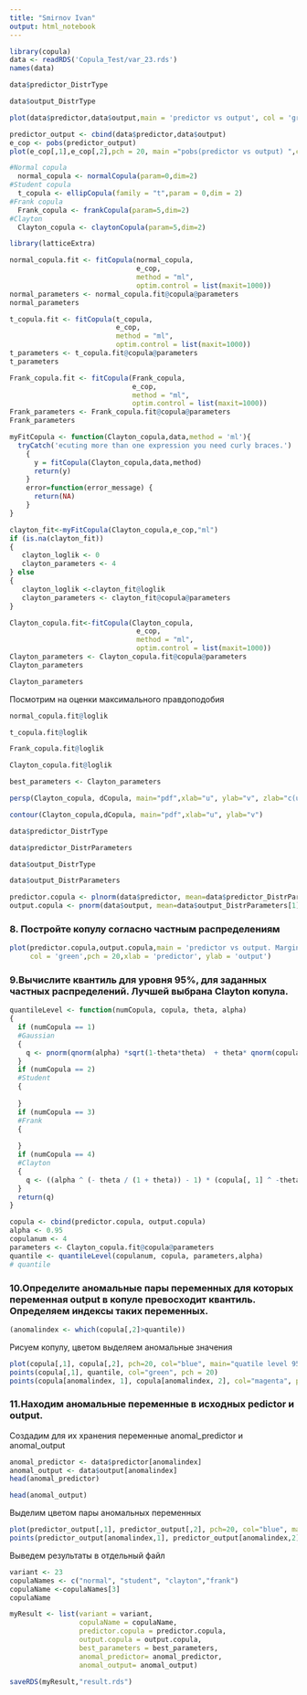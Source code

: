 ```yaml
---
title: "Smirnov Ivan"
output: html_notebook
---
```


```r
library(copula)
data <- readRDS('Copula_Test/var_23.rds')
names(data)
```

```r
data$predictor_DistrType
```
```r
data$output_DistrType
```


```r
plot(data$predictor,data$output,main = 'predictor vs output', col = 'green', pch = 20, xlab = 'predictor', ylab = 'output')
```


```r
predictor_output <- cbind(data$predictor,data$output)
e_cop <- pobs(predictor_output)
plot(e_cop[,1],e_cop[,2],pch = 20, main ="pobs(predictor vs output) ",col = "blue")
```

```r
#Normal copula
  normal_copula <- normalCopula(param=0,dim=2)
#Student copula
  t_copula <- ellipCopula(family = "t",param = 0,dim = 2)
#Frank copula
  Frank_copula <- frankCopula(param=5,dim=2)
#Clayton
  Clayton_copula <- claytonCopula(param=5,dim=2)
```

```r
library(latticeExtra)
```

```r
normal_copula.fit <- fitCopula(normal_copula, 
                               e_cop, 
                               method = "ml", 
                               optim.control = list(maxit=1000))
normal_parameters <- normal_copula.fit@copula@parameters
normal_parameters
```

```r
t_copula.fit <- fitCopula(t_copula, 
                          e_cop, 
                          method = "ml", 
                          optim.control = list(maxit=1000))
t_parameters <- t_copula.fit@copula@parameters
t_parameters
```


```r
Frank_copula.fit <- fitCopula(Frank_copula, 
                              e_cop, 
                              method = "ml", 
                              optim.control = list(maxit=1000))
Frank_parameters <- Frank_copula.fit@copula@parameters
Frank_parameters
```


```r
myFitCopula <- function(Clayton_copula,data,method = 'ml'){
  tryCatch('ecuting more than one expression you need curly braces.')
    {
      y = fitCopula(Clayton_copula,data,method)
      return(y)
    }
    error=function(error_message) {
      return(NA)
    }
}
```


```r
clayton_fit<-myFitCopula(Clayton_copula,e_cop,"ml")
if (is.na(clayton_fit))
{  
   сlayton_loglik <- 0
   clayton_parameters <- 4
} else
{  
   clayton_loglik <-clayton_fit@loglik
   clayton_parameters <- clayton_fit@copula@parameters
}   
```

```r
Clayton_copula.fit<-fitCopula(Clayton_copula, 
                               e_cop, 
                               method = "ml",
                               optim.control = list(maxit=1000))
Clayton_parameters <- Clayton_copula.fit@copula@parameters
Clayton_parameters
```

```r
Clayton_parameters
```

Посмотрим на оценки максимального правдоподобия
```r
normal_copula.fit@loglik
```

```r
t_copula.fit@loglik 
```

```r
Frank_copula.fit@loglik
```

```r
Clayton_copula.fit@loglik
```

```r
best_parameters <- Clayton_parameters
```

```r
persp(Clayton_copula, dCopula, main="pdf",xlab="u", ylab="v", zlab="c(u,v)")
```

```r
contour(Clayton_copula,dCopula, main="pdf",xlab="u", ylab="v")
```


```r
data$predictor_DistrType
```

```r
data$predictor_DistrParameters
```
```r
data$output_DistrType
```

```r
data$output_DistrParameters
```


```r
predictor.copula <- plnorm(data$predictor, mean=data$predictor_DistrParameters[1], sdlog=data$predictor_DistrParameters[2])
output.copula <- pnorm(data$output, mean=data$output_DistrParameters[1], sd=data$output_DistrParameters[2])
```

### 8. Постройте копулу согласно частным распределениям

```r
plot(predictor.copula,output.copula,main = 'predictor vs output. Marginal Distribution Copula', 
     col = 'green',pch = 20,xlab = 'predictor', ylab = 'output')
```

### 9.Вычислите квантиль для уровня 95%, для заданных частных распределений. Лучшей выбрана Clayton копула.
```r
quantileLevel <- function(numCopula, copula, theta, alpha)
{
  if (numCopula == 1)
  #Gaussian
  {
    q <- pnorm(qnorm(alpha) *sqrt(1-theta*theta)  + theta* qnorm(copula[,1]))
  }
  if (numCopula == 2)
  #Student
  {
  
  }
  if (numCopula == 3)
  #Frank
  {
    
  }
  if (numCopula == 4)
  #Clayton
  {
    q <- ((alpha ^ (- theta / (1 + theta)) - 1) * (copula[, 1] ^ -theta) + 1) ^ -(1 / theta)
  }
  return(q)  
}

copula <- cbind(predictor.copula, output.copula)
alpha <- 0.95
copulanum <- 4
parameters <- Clayton_copula.fit@copula@parameters
quantile <- quantileLevel(copulanum, copula, parameters,alpha)
# quantile
```

### 10.Определите аномальные пары переменных для которых переменная output в копуле превосходит квантиль. Определяем индексы таких переменных.
```r
(anomalindex <- which(copula[,2]>quantile))
```

Рисуем копулу, цветом выделяем аномальные значения
```r
plot(copula[,1], copula[,2], pch=20, col="blue", main="quatile level 95%")
points(copula[,1], quantile, col="green", pch = 20)
points(copula[anomalindex, 1], copula[anomalindex, 2], col="magenta", pch=20)
```

### 11.Находим аномальные переменные в исходных pedictor и output.
Создадим для их хранения переменные anomal_predictor и anomal_output
```r
anomal_predictor <- data$predictor[anomalindex]
anomal_output <- data$output[anomalindex]
head(anomal_predictor)
```

```r
head(anomal_output)
```

Выделим цветом пары аномальных переменных
```r
plot(predictor_output[,1], predictor_output[,2], pch=20, col="blue", main="Predict vs Output.Anomalies")
points(predictor_output[anomalindex,1], predictor_output[anomalindex,2], pch=20, col="red")
```
Выведем результаты в отдельный файл
```r
variant <- 23
copulaNames <- c("normal", "student", "clayton","frank")
copulaName <-copulaNames[3]
copulaName
```


```r
myResult <- list(variant = variant,
                 copulaName = copulaName,
                 predictor.copula = predictor.copula,
                 output.copula = output.copula,  
                 best_parameters = best_parameters,
                 anomal_predictor= anomal_predictor,
                 anomal_output= anomal_output)

saveRDS(myResult,"result.rds")
```

```r

```

```r

```



